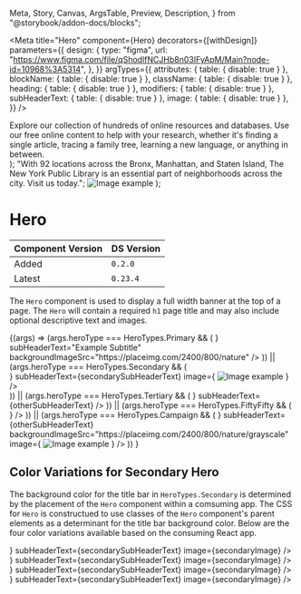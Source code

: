   Meta,
  Story,
  Canvas,
  ArgsTable,
  Preview,
  Description,
} from "@storybook/addon-docs/blocks";


<Meta
  title="Hero"
  component={Hero}
  decorators={[withDesign]}
  parameters={{
    design: {
      type: "figma",
      url:
        "https://www.figma.com/file/qShodlfNCJHb8n03IFyApM/Main?node-id=10968%3A5314",
    },
  }}
  argTypes={{
    attributes: { table: { disable: true } },
    blockName: { table: { disable: true } },
    className: { table: { disable: true } },
    heading: { table: { disable: true } },
    modifiers: { table: { disable: true } },
    subHeaderText: { table: { disable: true } },
    image: { table: { disable: true } },
  }}
/>

  <div className="hero__body-text">
    Explore our collection of hundreds of online resources and databases. Use
    our free online content to help with your research, whether it's finding a
    single article, tracing a family tree, learning a new language, or anything
    in between.
  </div>
);
  "With 92 locations across the Bronx, Manhattan, and Staten Island, The New York Public Library is an essential part of neighborhoods across the city. Visit us today.";
  <Image
    src="https://placeimg.com/800/400/animals"
    blockName="hero"
    alt="Image example"
  />
);

# Hero

| Component Version | DS Version |
| ----------------- | ---------- |
| Added             | `0.2.0`    |
| Latest            | `0.23.4`   |

<Description of={Hero} />

The `Hero` component is used to display a full width banner at the top of a page. The `Hero` will contain a required `h1` page title and may also include optional descriptive text and images.

<Preview withToolbar>
  <Story
    name="Hero Props"
    args={{
      heroType: HeroTypes.Primary,
    }}
  >
    {(args) =>
      (args.heroType === HeroTypes.Primary && (
        <Hero
          {...args}
          heading={
            <Heading level={1} id="1" text="Hero Primary" blockName="hero" />
          }
          subHeaderText="Example Subtitle"
          backgroundImageSrc="https://placeimg.com/2400/800/nature"
        />
      )) ||
      (args.heroType === HeroTypes.Secondary && (
        <div className={"nypl-ds nypl--books-and-more"}>
          <Hero
            {...args}
            heading={
              <Heading
                level={1}
                id="1"
                text="Hero Secondary"
                blockName="hero"
              />
            }
            subHeaderText={secondarySubHeaderText}
            image={
              <Image
                src="https://placeimg.com/800/400/animals"
                blockName="hero"
                alt="Image example"
              />
            }
          />
        </div>
      )) ||
      (args.heroType === HeroTypes.Tertiary && (
        <Hero
          {...args}
          heading={
            <Heading level={1} id="1" text="Hero Tertiary" blockName="hero" />
          }
          subHeaderText={otherSubHeaderText}
        />
      )) ||
      (args.heroType === HeroTypes.FiftyFifty && (
        <Hero
          {...args}
          subHeaderText={otherSubHeaderText}
          image={
            <Image
              src="https://placeimg.com/600/200/animals"
              blockName="hero"
              alt="Image example"
            />
          }
        />
      )) ||
      (args.heroType === HeroTypes.Campaign && (
        <Hero
          {...args}
          heading={
            <Heading level={1} id="1" text="Hero Campaign" blockName="hero" />
          }
          subHeaderText={otherSubHeaderText}
          backgroundImageSrc="https://placeimg.com/2400/800/nature/grayscale"
          image={
            <Image
              src="https://placeimg.com/800/400/animals"
              blockName="hero"
              alt="Image example"
            />
          }
        />
      ))
    }
  </Story>
</Preview>

<ArgsTable story="Hero Props" />

## Color Variations for Secondary Hero

The background color for the title bar in `HeroTypes.Secondary` is determined by the placement of the `Hero` component within a comsuming app. The CSS for `Hero` is constructued to use classes of the `Hero` component's parent elements as a determinant for the title bar background color. Below are the four color variations available based on the consuming React app.

<Canvas>
  <Story name="Color Variations for Secondary Hero">
    <div className={"nypl-ds nypl--books-and-more"}>
      <Hero
        heroType={HeroTypes.Secondary}
        heading={
          <Heading level={1} id="1" text={"Books and More"} blockName="hero" />
        }
        subHeaderText={secondarySubHeaderText}
        image={secondaryImage}
      />
    </div>
  </Story>
</Canvas>

<Canvas>
  <div className={"nypl-ds nypl--locations"}>
    <Hero
      heroType={HeroTypes.Secondary}
      heading={<Heading level={1} id="1" text={"Locations"} blockName="hero" />}
      subHeaderText={secondarySubHeaderText}
      image={secondaryImage}
    />
  </div>
</Canvas>

<Canvas>
  <div className={"nypl-ds nypl--research"}>
    <Hero
      heroType={HeroTypes.Secondary}
      heading={<Heading level={1} id="1" text={"Research"} blockName="hero" />}
      subHeaderText={secondarySubHeaderText}
      image={secondaryImage}
    />
  </div>
</Canvas>

<Canvas>
  <div className={"nypl-ds nypl--whats-on"}>
    <Hero
      heroType={HeroTypes.Secondary}
      heading={<Heading level={1} id="1" text={"What's On"} blockName="hero" />}
      subHeaderText={secondarySubHeaderText}
      image={secondaryImage}
    />
  </div>
</Canvas>
